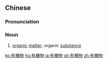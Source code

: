 {{also|有机物}}
==Chinese==
{{zh-forms|s=有机物|type=21}}

===Pronunciation===
{{zh-pron
|m=yǒujīwù
|c=jau5 gei1 mat6
|mn=iú-ki-bu̍t
|cat=n
}}

===Noun===
{{zh-noun}}

# [[organic]] [[matter]]; organic [[substance]]

[[ko:有機物]]
[[hu:有機物]]
[[ja:有機物]]
[[sh:有機物]]
[[zh:有機物]]